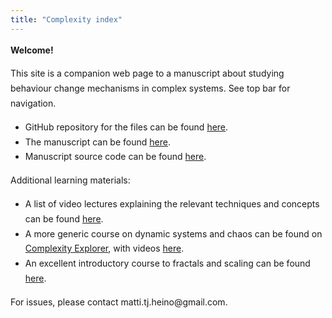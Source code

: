 ```yaml
---
title: "Complexity index"
---
```

<div style="line-height: 1.7em;">

**Welcome!**

This site is a companion web page to a manuscript about studying behaviour change mechanisms in complex systems. See top bar for navigation.

* GitHub repository for the files can be found [here](https://github.com/heinonmatti/complexity-behchange).  
* The manuscript can be found [here](https://psyarxiv.com/fxgw4).
* Manuscript source code can be found [here](https://raw.githubusercontent.com/heinonmatti/complexity-behchange/master/_complexity-manuscript.Rmd).

Additional learning materials:

* A list of video lectures explaining the relevant techniques and concepts can be found [here](https://mattiheino.com/complexity-channel).
* A more generic course on dynamic systems and chaos can be found on [Complexity Explorer](https://www.complexityexplorer.org/courses), with videos [here](https://www.youtube.com/playlist?list=PLF0b3ThojznQwpDEClMZmHssMsuPnQxZT).
* An excellent introductory course to fractals and scaling can be found [here](https://www.complexityexplorer.org/courses/102-fractals-and-scaling).

For issues, please contact matti.tj.heino@gmail.com. 

</div>
